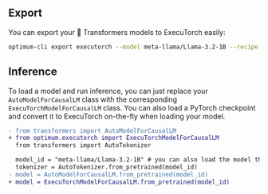 <!---
Copyright 2025 The HuggingFace Team. All rights reserved.

Licensed under the Apache License, Version 2.0 (the "License");
you may not use this file except in compliance with the License.
You may obtain a copy of the License at

    http://www.apache.org/licenses/LICENSE-2.0

Unless required by applicable law or agreed to in writing, software
distributed under the License is distributed on an "AS IS" BASIS,
WITHOUT WARRANTIES OR CONDITIONS OF ANY KIND, either express or implied.
See the License for the specific language governing permissions and
limitations under the License.
-->

## Export

You can export your 🤗 Transformers models to ExecuTorch easily:

```bash
optimum-cli export executorch --model meta-llama/Llama-3.2-1B --recipe xnnpack --output_dir meta_llama3_2_1b_executorch
```


## Inference

To load a model and run inference, you can just replace your `AutoModelForCausalLM` class with the corresponding `ExecuTorchModelForCausalLM` class. You can also load a PyTorch checkpoint and convert it to ExecuTorch on-the-fly when loading your model.

```diff
- from transformers import AutoModelForCausalLM
+ from optimum.executorch import ExecuTorchModelForCausalLM
  from transformers import AutoTokenizer

  model_id = "meta-llama/Llama-3.2-1B" # you can also load the model that was exported with the CLI
  tokenizer = AutoTokenizer.from_pretrained(model_id)
- model = AutoModelForCausalLM.from_pretrained(model_id)
+ model = ExecuTorchModelForCausalLM.from_pretrained(model_id)
```